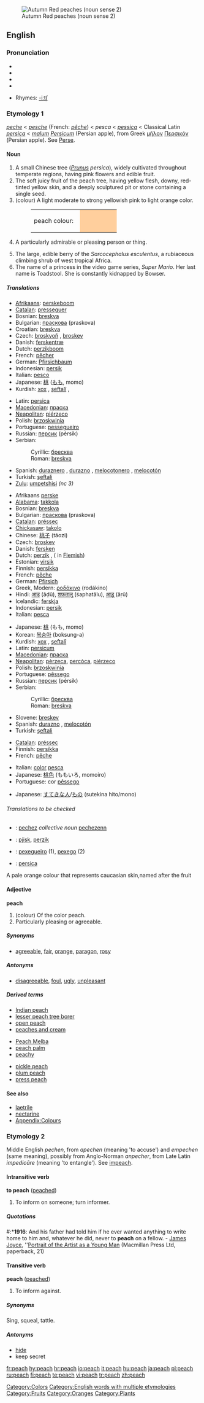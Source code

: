 {{wikipedia|dab=peach (disambiguation)|peach}}
[[Image:Autumn Red peaches.jpg|thumb|Autumn Red peaches (noun sense 2)]]
==English==

===Pronunciation===
*{{AHD|pēch}}
*{{IPA|/piːʧ/}}
*{{SAMPA|/pi:tS/}}
*{{audio|en-us-peach.ogg|Audio (US)}}

*Rhymes: [[Rhymes:English:-iːtʃ|-iːtʃ]]

===Etymology 1===
{{ME.}} ''[[peche]]'' < {{OF.}} ''[[pesche]]'' (French: ''[[pêche]]'') < {{ML.}} ''pesca'' < {{VL.}} ''[[pessica]]'' < Classical Latin ''[[persica]]'' < ''[[malum]] [[Persicum]]'' (Persian apple), from Greek [[μῆλον]] [[Περσικόν]] (Persian apple). See [[Perse]].

====Noun====
{{wikipedia}}
{{en-noun|peaches}}

# A small Chinese tree (''[[Prunus]] persica''), widely cultivated throughout temperate regions, having pink flowers and edible fruit.
# The soft juicy fruit of the peach tree, having yellow flesh, downy, red-tinted yellow skin, and a deeply sculptured pit or stone containing a single seed.
# (colour) A light moderate to strong yellowish pink to light orange color.
#:<table><tr><td>peach colour: &nbsp;</td> <td bgcolor="#FFCF9D" width="80">&nbsp; </td></tr></table>
# {{informal}} A particularly admirable or pleasing person or thing.
# The large, edible berry of the ''Sarcocephalus esculentus'', a rubiaceous climbing shrub of west tropical Africa.
# The name of a princess in the video game series, ''Super Mario''. Her last name is Toadstool. She is constantly kidnapped by Bowser.

=====Translations=====
{{trans-top|tree}}
*[[Afrikaans]]: [[perskeboom]]
*[[Catalan]]: [[presseguer]] {{m}}
*Bosnian: [[breskva#Bosnian|breskva]] {{f}}
*Bulgarian: [[праскова]] (praskova) {{m}}
*Croatian: [[breskva]] {{f}}
*Czech: [[broskvoň]] {{f}}, [[broskev]] {{f}} {{italbrac|informal}}
*Danish: [[ferskentræ]] {{n}}
*Dutch: [[perzikboom]] {{m}}
*French: [[pêcher]] {{m}}
*German: [[Pfirsichbaum]] {{m}}
*Indonesian: [[persik]]
*Italian: [[pesco]] {{m}}
*Japanese: [[桃]] ([[もも]], momo)
*Kurdish: [[xox]] {{f}}, [[şeftalî]] {{g|Kurdish}}, {{KUchar|[[قۆخ]]}}
{{trans-mid}}
*Latin: [[persica]] {{f}}
*[[Macedonian]]: [[праска]] {{f}}
*[[Neapolitan]]: [[piérzeco]] {{m}}
*Polish: [[brzoskwinia]] {{f}}
*Portuguese: [[pessegueiro]] {{m}}
*Russian: [[персик]] (pérsik) {{m}}
*Serbian:
*:Cyrillic: [[бресква#Serbian|бресква]] {{f}}
*:Roman: [[breskva#Serbian|breskva]] {{f}}
*Spanish: [[duraznero]] {{m}}, [[durazno]] {{m}}, [[melocotonero]] {{m}}, [[melocotón]] {{m}}
*Turkish: [[şeftali]]
*[[Zulu]]: [[umpetshisi]] ''(nc 3)''
{{trans-bottom}}

{{trans-top|fruit}}
*Afrikaans [[perske]]
*[[Alabama]]: [[takkola]]
*Bosnian: [[breskva#Bosnian|breskva]] {{f}}
*Bulgarian: [[праскова]] (praskova) {{m}}
*[[Catalan]]: [[préssec]] {{m}}
*[[Chickasaw]]: [[takolo]]
*Chinese: [[桃子]] (táozi)
*Czech: [[broskev]] {{f}}
*Danish: [[fersken]] {{c}}
*Dutch: [[perzik]] {{m}}, ({{f}} in [[Flemish]])
*Estonian: [[virsik]]
*Finnish: [[persikka]]
*French: [[pêche]] {{f}}
*German: [[Pfirsich]] {{m}}
*Greek, Modern: [[ροδάκινο]] (rodákino) {{n}}
*Hindi: [[आड]] (āḍū), [[शफतालु]] (śaphatālu), [[आड़ू]] (āṛū)
*Icelandic: [[ferskja]] {{f}}
*Indonesian: [[persik]]
*Italian: [[pesca]] {{f}}
{{trans-mid}}
*Japanese: [[桃]] (もも, momo)
*Korean: [[복숭아]] (boksung-a)
*Kurdish: [[xox]] {{f}}, [[şeftalî]]
*Latin: [[persicum]] {{n}}
*[[Macedonian]]: [[праска]] {{f}}
*[[Neapolitan]]: [[pèrzeca]], [[percòca]], [[piérzeco]]
*Polish: [[brzoskwinia]] {{f}}
*Portuguese: [[pêssego]] {{m}}
*Russian: [[персик]] (pérsik) {{m}}
*Serbian:
*:Cyrillic: [[бресква#Serbian|бресква]] {{f}}
*:Roman: [[breskva#Serbian|breskva]] {{f}}
*Slovene: [[breskev]] {{f}}
*Spanish: [[durazno]] {{m}}, [[melocotón]] {{m}}
*Turkish: [[şeftali]]
{{trans-bottom}}

{{trans-top|colour}}
*[[Catalan]]: [[préssec]] {{m}}
*Finnish: [[persikka]]
*French: [[pêche]] {{f}}
{{trans-mid}}
*Italian: [[color]] [[pesca]]
*Japanese: [[桃色]] (ももいろ, momoiro)
*Portuguese: cor [[pêssego]] {{f}}
{{trans-bottom}}

{{trans-top|pleasing person/thing}}
*Japanese: [[すてき]]な[[人]]/[[もの]] (sutekina hito/mono)
{{trans-mid}}
{{trans-bottom}}

{{trans-top|berry}}
{{trans-mid}}
{{trans-bottom}}

======Translations to be checked======
{{checktrans}}
<!--Remove this section once all of the translations below have been moved into the tables above.-->

*{{ttbc|Breton}}: [[pechez]] ''collective noun'' [[pechezenn]] {{f}} {{s}}
*{{ttbc|Frisian}}: [[pjisk]], [[perzik]] {{g|Frisian}}
*{{ttbc|Galician}}: [[pexegueiro]] {{m}} (1), [[pexego]] {{m}} (2)
*{{ttbc|Latin}}: [[persica]]

A pale orange colour that represents caucasian skin,named after the fruit

====Adjective====
'''peach'''

# (colour) Of the color peach.
# Particularly pleasing or agreeable.

=====Synonyms=====
*[[agreeable]], [[fair]], [[orange]], [[paragon]], [[rosy]]

=====Antonyms=====
*[[disagreeable]], [[foul]], [[ugly]], [[unpleasant]]

=====Derived terms=====
{{top3}}
*[[Indian peach]]
*[[lesser peach tree borer]]
*[[open peach]]
*[[peaches and cream]]
{{mid3}}
*[[Peach Melba]]
*[[peach palm]]
*[[peachy]]
{{mid3}}
*[[pickle peach]]
*[[plum peach]]
*[[press peach]]
{{bottom}}

====See also====
*[[laetrile]]
*[[nectarine]]
*[[Wiktionary_Appendix:Colours|Appendix:Colours]]

===Etymology 2===

Middle English ''pechen'', from ''apechen'' (meaning 'to accuse') and ''empechen'' (same meaning), possibly from Anglo-Norman ''anpecher'', from Late Latin ''impedicāre'' (meaning 'to entangle'). See [[impeach]].

====Intransitive verb====
{{rfc-trverb|Intransitive verb}}
'''to peach''' ([[peached]])

# {{obsolete}} To inform on someone; turn informer.

=====Quotations=====
#:*'''1916''': And his father had told him if he ever wanted anything to write home to him and, whatever he did, never to '''peach''' on a fellow. - [[w:James Joyce|James Joyce]], ''[[w:Portrait of the Artist as a Young Man|Portrait of the Artist as a Young Man]] (Macmillan Press Ltd, paperback, 21)

====Transitive verb====
'''peach''' ([[peached]])

# <!-- is this obsolete, too??? -->To inform against.

=====Synonyms=====
Sing, squeal, tattle.

=====Antonyms=====
*[[hide]]
*keep secret

[[Category:Colors]]
[[Category:English words with multiple etymologies]]
[[Category:Fruits]]
[[Category:Oranges]]
[[Category:Plants]]

[[fr:peach]]
[[hy:peach]]
[[hr:peach]]
[[io:peach]]
[[it:peach]]
[[hu:peach]]
[[ja:peach]]
[[pl:peach]]
[[ru:peach]]
[[fi:peach]]
[[te:peach]]
[[vi:peach]]
[[tr:peach]]
[[zh:peach]]